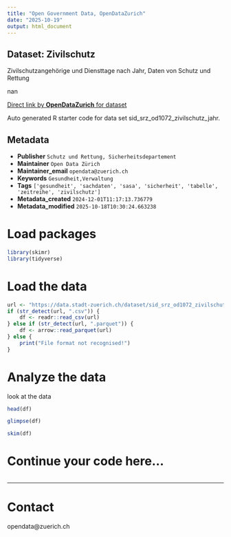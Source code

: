```yaml
---
title: "Open Government Data, OpenDataZurich"
date: "2025-10-19"
output: html_document
---
```


## Dataset: Zivilschutz

Zivilschutzangehörige und Diensttage nach Jahr, Daten von Schutz und Rettung

nan

[Direct link by **OpenDataZurich** for dataset](https://data.stadt-zuerich.ch/dataset/sid_srz_od1072_zivilschutz_jahr)

Auto generated R starter code for data set sid_srz_od1072_zivilschutz_jahr.

## Metadata

- **Publisher** `Schutz und Rettung, Sicherheitsdepartement`
- **Maintainer** `Open Data Zürich`
- **Maintainer_email** `opendata@zuerich.ch`
- **Keywords** `Ge­sund­heit,Ver­walt­ung`
- **Tags** `['gesundheit', 'sachdaten', 'sasa', 'sicherheit', 'tabelle', 'zeitreihe', 'zivilschutz']`
- **Metadata_created** `2024-12-01T11:17:13.736779`
- **Metadata_modified** `2025-10-18T10:30:24.663238`


# Load packages

```r
library(skimr)
library(tidyverse)
```

# Load the data

```r
url <- "https://data.stadt-zuerich.ch/dataset/sid_srz_od1072_zivilschutz_jahr/download/GES107OD1072.csv"
if (str_detect(url, ".csv")) {
    df <- readr::read_csv(url)
} else if (str_detect(url, ".parquet")) {
    df <- arrow::read_parquet(url)
} else {
    print("File format not recognised!")
}
```

# Analyze the data

look at the data
```r
head(df)
```

```r
glimpse(df)
```

```r
skim(df)
```

# Continue your code here...

```r

```

------------------------------------------------------------------------

# Contact

opendata@zuerich.ch
